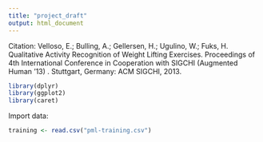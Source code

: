 ```yaml
---
title: "project_draft"
output: html_document
---
```


Citation: Velloso, E.; Bulling, A.; Gellersen, H.; Ugulino, W.; Fuks, H. Qualitative Activity Recognition of Weight Lifting Exercises. Proceedings of 4th International Conference in Cooperation with SIGCHI (Augmented Human '13) . Stuttgart, Germany: ACM SIGCHI, 2013.

```r
library(dplyr)
library(ggplot2)
library(caret)
```

Import data:

```r
training <- read.csv("pml-training.csv")
```